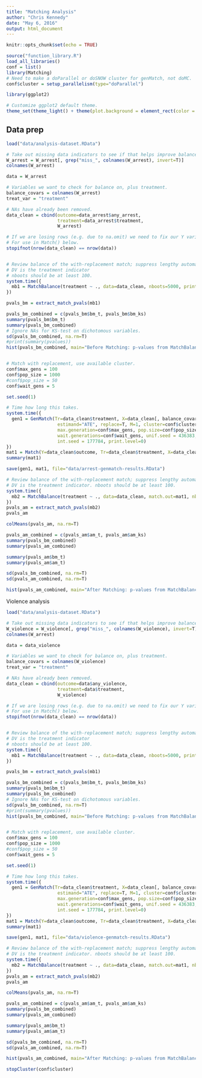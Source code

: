 ```yaml
---
title: "Matching Analysis"
author: "Chris Kennedy"
date: "May 6, 2016"
output: html_document
---
```


```r
knitr::opts_chunk$set(echo = TRUE)
```


```r
source("function_library.R")
load_all_libraries()
conf = list()
library(Matching)
# Need to make a doParallel or doSNOW cluster for genMatch, not doMC.
conf$cluster = setup_parallelism(type="doParallel")

library(ggplot2)

# Customize ggplot2 default theme.
theme_set(theme_light() + theme(plot.background = element_rect(color = "grey", fill="#f5f5f5")))
```

## Data prep

```r
load("data/analysis-dataset.RData")

# Take out missing data indicators to see if that helps improve balance.
W_arrest = W_arrest[, grep("miss_", colnames(W_arrest), invert=T)]
colnames(W_arrest)

data = W_arrest

# Variables we want to check for balance on, plus treatment.
balance_covars = colnames(W_arrest)
treat_var = "treatment"

# NAs have already been removed.
data_clean = cbind(outcome=data_arrest$any_arrest,
                   treatment=data_arrest$treatment,
                   W_arrest)

# If we are losing rows (e.g. due to na.omit) we need to fix our Y variable
# For use in Match() below.
stopifnot(nrow(data_clean) == nrow(data))


# Review balance of the with-replacement match; suppress lengthy automatic output.
# DV is the treatment indicator
# nboots should be at least 100.
system.time({
  mb1 = MatchBalance(treatment ~ ., data=data_clean, nboots=5000, print.level=0)
})

pvals_bm = extract_match_pvals(mb1)

pvals_bm_combined = c(pvals_bm$bm_t, pvals_bm$bm_ks)
summary(pvals_bm$bm_t)
summary(pvals_bm_combined)
# Ignore NAs for KS-test on dichotomous variables.
sd(pvals_bm_combined, na.rm=T)
#print(summary(pvalues))
hist(pvals_bm_combined, main="Before Matching: p-values from MatchBalance", xlab=paste0("Mean = ", round(mean(pvals_bm_combined, na.rm=T), 3)))


# Match with replacement, use available cluster.
conf$max_gens = 100
conf$pop_size = 1000
#conf$pop_size = 50
conf$wait_gens = 5

set.seed(1)

# Time how long this takes.
system.time({
  gen1 = GenMatch(Tr=data_clean$treatment, X=data_clean[, balance_covars],
                   estimand="ATE", replace=T, M=1, cluster=conf$cluster,
                   max.generation=conf$max_gens, pop.size=conf$pop_size,
                   wait.generations=conf$wait_gens, unif.seed = 436383,
                   int.seed = 177784, print.level=0)
})
mat1 = Match(Y=data_clean$outcome, Tr=data_clean$treatment, X=data_clean[, balance_covars], estimand="ATE", Weight.matrix=gen1)
summary(mat1)

save(gen1, mat1, file="data/arrest-genmatch-results.RData")

# Review balance of the with-replacement match; suppress lengthy automatic output
# DV is the treatment indicator. nboots should be at least 100.
system.time({
  mb2 = MatchBalance(treatment ~ ., data=data_clean, match.out=mat1, nboots=5000, print.level=0)
})
pvals_am = extract_match_pvals(mb2)
pvals_am

colMeans(pvals_am, na.rm=T)

pvals_am_combined = c(pvals_am$am_t, pvals_am$am_ks)
summary(pvals_bm_combined)
summary(pvals_am_combined)

summary(pvals_am$bm_t)
summary(pvals_am$am_t)

sd(pvals_bm_combined, na.rm=T)
sd(pvals_am_combined, na.rm=T)

hist(pvals_am_combined, main="After Matching: p-values from MatchBalance", xlab=paste0("Mean = ", round(mean(pvals_am_combined, na.rm=T), 3)))

```

Violence analysis

```r
load("data/analysis-dataset.RData")

# Take out missing data indicators to see if that helps improve balance.
W_violence = W_violence[, grep("miss_", colnames(W_violence), invert=T)]
colnames(W_arrest)

data = data_violence

# Variables we want to check for balance on, plus treatment.
balance_covars = colnames(W_violence)
treat_var = "treatment"

# NAs have already been removed.
data_clean = cbind(outcome=data$any_violence,
                   treatment=data$treatment,
                   W_violence)

# If we are losing rows (e.g. due to na.omit) we need to fix our Y variable
# For use in Match() below.
stopifnot(nrow(data_clean) == nrow(data))


# Review balance of the with-replacement match; suppress lengthy automatic output.
# DV is the treatment indicator
# nboots should be at least 100.
system.time({
  mb1 = MatchBalance(treatment ~ ., data=data_clean, nboots=5000, print.level=0)
})

pvals_bm = extract_match_pvals(mb1)

pvals_bm_combined = c(pvals_bm$bm_t, pvals_bm$bm_ks)
summary(pvals_bm$bm_t)
summary(pvals_bm_combined)
# Ignore NAs for KS-test on dichotomous variables.
sd(pvals_bm_combined, na.rm=T)
#print(summary(pvalues))
hist(pvals_bm_combined, main="Before Matching: p-values from MatchBalance", xlab=paste0("Mean = ", round(mean(pvals_bm_combined, na.rm=T), 3)))


# Match with replacement, use available cluster.
conf$max_gens = 100
conf$pop_size = 1000
#conf$pop_size = 50
conf$wait_gens = 5

set.seed(1)

# Time how long this takes.
system.time({
  gen1 = GenMatch(Tr=data_clean$treatment, X=data_clean[, balance_covars],
                   estimand="ATE", replace=T, M=1, cluster=conf$cluster,
                   max.generation=conf$max_gens, pop.size=conf$pop_size,
                   wait.generations=conf$wait_gens, unif.seed = 436383,
                   int.seed = 177784, print.level=0)
})
mat1 = Match(Y=data_clean$outcome, Tr=data_clean$treatment, X=data_clean[, balance_covars], estimand="ATE", Weight.matrix=gen1)
summary(mat1)

save(gen1, mat1, file="data/violence-genmatch-results.RData")

# Review balance of the with-replacement match; suppress lengthy automatic output
# DV is the treatment indicator. nboots should be at least 100.
system.time({
  mb2 = MatchBalance(treatment ~ ., data=data_clean, match.out=mat1, nboots=5000, print.level=0)
})
pvals_am = extract_match_pvals(mb2)
pvals_am

colMeans(pvals_am, na.rm=T)

pvals_am_combined = c(pvals_am$am_t, pvals_am$am_ks)
summary(pvals_bm_combined)
summary(pvals_am_combined)

summary(pvals_am$bm_t)
summary(pvals_am$am_t)

sd(pvals_bm_combined, na.rm=T)
sd(pvals_am_combined, na.rm=T)

hist(pvals_am_combined, main="After Matching: p-values from MatchBalance", xlab=paste0("Mean = ", round(mean(pvals_am_combined, na.rm=T), 3)))
```

```r

stopCluster(conf$cluster)
```